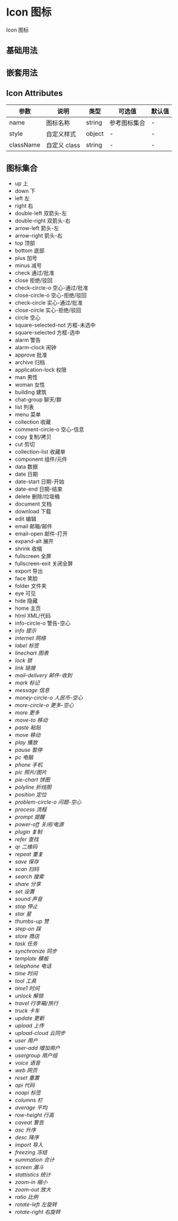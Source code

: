 # Icon 图标

Icon 图标

## 基础用法


<DemoBase />

## 嵌套用法


<DemoNest />

## Icon Attributes

| 参数      | 说明         | 类型   | 可选值       | 默认值 |
| --------- | ------------ | ------ | ------------ | ------ |
| name      | 图标名称     | string | 参考图标集合 | -      |
| style     | 自定义样式   | object | -            | -      |
| className | 自定义 class | string | -            | -      |

## 图标集合


<div>
<ul className='hi-icon-list'>
  <li>
    <i className='hi-icon icon-up'></i>
    <span className='hi-icon-name'>up</span>
    <span className='hi-icon-cname'>上</span>
  </li>
  <li>
    <i className='hi-icon icon-down'></i>
    <span className='hi-icon-name'>down</span>
    <span className='hi-icon-cname'>下</span>
  </li>
  <li>
    <i className='hi-icon icon-left'></i>
    <span className='hi-icon-name'>left</span>
    <span className='hi-icon-cname'>左</span>
  </li>
  <li>
    <i className='hi-icon icon-right'></i>
    <span className='hi-icon-name'>right</span>
    <span className='hi-icon-cname'>右</span>
  </li>
  <li>
    <i className='hi-icon icon-double-left'></i>
    <span className='hi-icon-name'>double-left</span>
    <span className='hi-icon-cname'>双箭头-左</span>
  </li>
  <li>
    <i className='hi-icon icon-double-right'></i>
    <span className='hi-icon-name'>double-right</span>
    <span className='hi-icon-cname'>双箭头-右</span>
  </li>
  <li>
    <i className='hi-icon icon-arrow-left'></i>
    <span className='hi-icon-name'>arrow-left</span>
    <span className='hi-icon-cname'>箭头-左</span>
  </li>
  <li>
    <i className='hi-icon icon-arrow-right'></i>
    <span className='hi-icon-name'>arrow-right</span>
    <span className='hi-icon-cname'>箭头-右</span>
  </li>
  <li>
    <i className='hi-icon icon-top'></i>
    <span className='hi-icon-name'>top</span>
    <span className='hi-icon-cname'>顶部</span>
  </li>
  <li>
    <i className='hi-icon icon-bottom'></i>
    <span className='hi-icon-name'>bottom</span>
    <span className='hi-icon-cname'>底部</span>
  </li>
  <li>
    <i className='hi-icon icon-plus'></i>
    <span className='hi-icon-name'>plus</span>
    <span className='hi-icon-cname'>加号</span>
  </li>
  <li>
    <i className='hi-icon icon-minus'></i>
    <span className='hi-icon-name'>minus</span>
    <span className='hi-icon-cname'>减号</span>
  </li>
  <li>
    <i className='hi-icon icon-check'></i>
    <span className='hi-icon-name'>check</span>
    <span className='hi-icon-cname'>通过/批准</span>
  </li>
  <li>
    <i className='hi-icon icon-close'></i>
    <span className='hi-icon-name'>close</span>
    <span className='hi-icon-cname'>拒绝/驳回</span>
  </li>
  <li>
    <i className='hi-icon icon-check-circle-o'></i>
    <span className='hi-icon-name'>check-circle-o</span>
    <span className='hi-icon-cname'>空心-通过/批准</span>
  </li>
  <li>
    <i className='hi-icon icon-close-circle-o'></i>
    <span className='hi-icon-name'>close-circle-o</span>
    <span className='hi-icon-cname'>空心-拒绝/驳回</span>
  </li>
  <li>
    <i className='hi-icon icon-check-circle'></i>
    <span className='hi-icon-name'>check-circle</span>
    <span className='hi-icon-cname'>实心-通过/批准</span>
  </li>
  <li>
    <i className='hi-icon icon-close-circle'></i>
    <span className='hi-icon-name'>close-circle</span>
    <span className='hi-icon-cname'>实心-拒绝/驳回</span>
  </li>
  <li>
    <i className='hi-icon icon-circle'></i>
    <span className='hi-icon-name'>circle</span>
    <span className='hi-icon-cname'>空心</span>
  </li>
  <li>
    <i className='hi-icon icon-square-selected-not'></i>
    <span className='hi-icon-name'>square-selected-not</span>
    <span className='hi-icon-cname'>方框-未选中</span>
  </li>
  <li>
    <i className='hi-icon icon-square-selected'></i>
    <span className='hi-icon-name'>square-selected</span>
    <span className='hi-icon-cname'>方框-选中</span>
  </li>
  <li>
    <i className='hi-icon icon-alarm'></i>
    <span className='hi-icon-name'>alarm</span>
    <span className='hi-icon-cname'>警告</span>
  </li>
  <li>
    <i className='hi-icon icon-alarm-clock'></i>
    <span className='hi-icon-name'>alarm-clock</span>
    <span className='hi-icon-cname'>闹钟</span>
  </li>
  <li>
    <i className='hi-icon icon-approve'></i>
    <span className='hi-icon-name'>approve</span>
    <span className='hi-icon-cname'>批准</span>
  </li>
  <li>
    <i className='hi-icon icon-archive'></i>
    <span className='hi-icon-name'>archive</span>
    <span className='hi-icon-cname'>归档</span>
  </li>
  <li>
    <i className='hi-icon icon-application-lock'></i>
    <span className='hi-icon-name'>application-lock</span>
    <span className='hi-icon-cname'>权限</span>
  </li>
  <li>
    <i className='hi-icon icon-man'></i>
    <span className='hi-icon-name'>man</span>
    <span className='hi-icon-cname'>男性</span>
  </li>
  <li>
    <i className='hi-icon icon-woman'></i>
    <span className='hi-icon-name'>woman</span>
    <span className='hi-icon-cname'>女性</span>
  </li>
  <li>
    <i className='hi-icon icon-building'></i>
    <span className='hi-icon-name'>building</span>
    <span className='hi-icon-cname'>建筑</span>
  </li>
  <li>
    <i className='hi-icon icon-chat-group'></i>
    <span className='hi-icon-name'>chat-group</span>
    <span className='hi-icon-cname'>聊天/群</span>
  </li>
  <li>
    <i className='hi-icon icon-list'></i>
    <span className='hi-icon-name'>list</span>
    <span className='hi-icon-cname'>列表</span>
  </li>
  <li>
    <i className='hi-icon icon-menu'></i>
    <span className='hi-icon-name'>menu</span>
    <span className='hi-icon-cname'>菜单</span>
  </li>

  <li>
    <i className='hi-icon icon-collection'></i>
    <span className='hi-icon-name'>collection</span>
    <span className='hi-icon-cname'>收藏</span>
  </li>
  <li>
    <i className='hi-icon icon-comment-circle-o'></i>
    <span className='hi-icon-name'>comment-circle-o</span>
    <span className='hi-icon-cname'>空心-信息</span>
  </li>
  <li>
    <i className='hi-icon icon-copy'></i>
    <span className='hi-icon-name'>copy</span>
    <span className='hi-icon-cname'>复制/拷贝</span>
  </li>
  <li>
    <i className='hi-icon icon-cut'></i>
    <span className='hi-icon-name'>cut</span>
    <span className='hi-icon-cname'>剪切</span>
  </li>
  <li>
    <i className='hi-icon icon-collection-list'></i>
    <span className='hi-icon-name'>collection-list</span>
    <span className='hi-icon-cname'>收藏单</span>
  </li>
  <li>
    <i className='hi-icon icon-component'></i>
    <span className='hi-icon-name'>component</span>
    <span className='hi-icon-cname'>组件/元件</span>
  </li>
  <li>
    <i className='hi-icon icon-data'></i>
    <span className='hi-icon-name'>data</span>
    <span className='hi-icon-cname'>数据</span>
  </li>
  <li>
    <i className='hi-icon icon-date'></i>
    <span className='hi-icon-name'>date</span>
    <span className='hi-icon-cname'>日期</span>
  </li>
  <li>
    <i className='hi-icon icon-date-start'></i>
    <span className='hi-icon-name'>date-start</span>
    <span className='hi-icon-cname'>日期-开始</span>
  </li>
  <li>
    <i className='hi-icon icon-date-end'></i>
    <span className='hi-icon-name'>date-end</span>
    <span className='hi-icon-cname'>日期-结束</span>
  </li>
  <li>
    <i className='hi-icon icon-delete'></i>
    <span className='hi-icon-name'>delete</span>
    <span className='hi-icon-cname'>删除/垃圾桶</span>
  </li>
  <li>
    <i className='hi-icon icon-document'></i>
    <span className='hi-icon-name'>document</span>
    <span className='hi-icon-cname'>文档</span>
  </li>

  <li>
    <i className='hi-icon icon-download'></i>
    <span className='hi-icon-name'>download</span>
    <span className='hi-icon-cname'>下载</span>
  </li>
  <li>
    <i className='hi-icon icon-edit'></i>
    <span className='hi-icon-name'>edit</span>
    <span className='hi-icon-cname'>编辑</span>
  </li>
  <li>
    <i className='hi-icon icon-email'></i>
    <span className='hi-icon-name'>email</span>
    <span className='hi-icon-cname'>邮箱/邮件</span>
  </li>
  <li>
    <i className='hi-icon icon-email-open'></i>
    <span className='hi-icon-name'>email-open</span>
    <span className='hi-icon-cname'>邮件-打开</span>
  </li>
  <li>
    <i className='hi-icon icon-expand-alt'></i>
    <span className='hi-icon-name'>expand-alt</span>
    <span className='hi-icon-cname'>展开</span>
  </li>
  <li>
    <i className='hi-icon icon-shrink'></i>
    <span className='hi-icon-name'>shrink</span>
    <span className='hi-icon-cname'>收缩</span>
  </li>
  <li>
    <i className='hi-icon icon-fullscreen'></i>
    <span className='hi-icon-name'>fullscreen</span>
    <span className='hi-icon-cname'>全屏</span>
  </li>
  <li>
    <i className='hi-icon icon-fullscreen-exit'></i>
    <span className='hi-icon-name'>fullscreen-exit</span>
    <span className='hi-icon-cname'>关闭全屏</span>
  </li>
  <li>
    <i className='hi-icon icon-export'></i>
    <span className='hi-icon-name'>export</span>
    <span className='hi-icon-cname'>导出</span>
  </li>
  <li>
    <i className='hi-icon icon-face'></i>
    <span className='hi-icon-name'>face</span>
    <span className='hi-icon-cname'>笑脸</span>
  </li>
  <li>
    <i className='hi-icon icon-folder'></i>
    <span className='hi-icon-name'>folder</span>
    <span className='hi-icon-cname'>文件夹</span>
  </li>
  <li>
    <i className='hi-icon icon-eye'></i>
    <span className='hi-icon-name'>eye</span>
    <span className='hi-icon-cname'>可见</span>
  </li>
  <li>
    <i className='hi-icon icon-hide'></i>
    <span className='hi-icon-name'>hide</span>
    <span className='hi-icon-cname'>隐藏</span>
  </li>
  <li>
    <i className='hi-icon icon-home'></i>
    <span className='hi-icon-name'>home</span>
    <span className='hi-icon-cname'>主页</span>
  </li>
  <li>
    <i className='hi-icon icon-html'></i>
    <span className='hi-icon-name'>html</span>
    <span className='hi-icon-cname'>XML/代码</span>
  </li>
  <li>
    <i className='hi-icon icon-info-circle-o'></i>
    <span className='hi-icon-name'>info-circle-o</span>
    <span className='hi-icon-cname'>警告-空心</span>
  </li>
  <li>
    <i className="hi-icon icon-info" />
    <span className="hi-icon-name">info</span>
    <span className='hi-icon-cname'>提示</span>
  </li>
  <li>
    <i className='hi-icon icon-internet'></i>
    <span className='hi-icon-name'>internet</span>
    <span className='hi-icon-cname'>网络</span>
  </li>
  <li>
    <i className='hi-icon icon-label'></i>
    <span className='hi-icon-name'>label</span>
    <span className='hi-icon-cname'>标签</span>
  </li>
  <li>
    <i className='hi-icon icon-linechart'></i>
    <span className='hi-icon-name'>linechart</span>
    <span className='hi-icon-cname'>图表</span>
  </li>
  <li>
    <i className='hi-icon icon-lock'></i>
    <span className='hi-icon-name'>lock</span>
    <span className='hi-icon-cname'>锁</span>
  </li>

  <li>
    <i className='hi-icon icon-link'></i>
    <span className='hi-icon-name'>link</span>
    <span className='hi-icon-cname'>链接</span>
  </li>
  <li>
    <i className='hi-icon icon-mail-delivery'></i>
    <span className='hi-icon-name'>mail-delivery</span>
    <span className='hi-icon-cname'>邮件-收到</span>
  </li>
  <li>
    <i className='hi-icon icon-mark'></i>
    <span className='hi-icon-name'>mark</span>
    <span className='hi-icon-cname'>标记</span>
  </li>
  <li>
    <i className='hi-icon icon-message'></i>
    <span className='hi-icon-name'>message</span>
    <span className='hi-icon-cname'>信息</span>
  </li>

  <li>
    <i className='hi-icon icon-money-circle-o'></i>
    <span className='hi-icon-name'>money-circle-o</span>
    <span className='hi-icon-cname'>人民币-空心</span>
  </li>
  <li>
    <i className='hi-icon icon-more-circle-o'></i>
    <span className='hi-icon-name'>more-circle-o</span>
    <span className='hi-icon-cname'>更多-空心</span>
  </li>
  <li>
    <i className='hi-icon icon-more'></i>
    <span className='hi-icon-name'>more</span>
    <span className='hi-icon-cname'>更多</span>
  </li>
  <li>
    <i className='hi-icon icon-move-to'></i>
    <span className='hi-icon-name'>move-to</span>
    <span className='hi-icon-cname'>移动</span>
  </li>
  <li>
    <i className='hi-icon icon-paste'></i>
    <span className='hi-icon-name'>paste</span>
    <span className='hi-icon-cname'>粘贴</span>
  </li>
  <li>
    <i className='hi-icon icon-move'></i>
    <span className='hi-icon-name'>move</span>
    <span className='hi-icon-cname'>移动</span>
  </li>

  <li>
    <i className='hi-icon icon-play'></i>
    <span className='hi-icon-name'>play</span>
    <span className='hi-icon-cname'>播放</span>
  </li>
  <li>
    <i className='hi-icon icon-pause'></i>
    <span className='hi-icon-name'>pause</span>
    <span className='hi-icon-cname'>暂停</span>
  </li>
  <li>
    <i className='hi-icon icon-pc'></i>
    <span className='hi-icon-name'>pc</span>
    <span className='hi-icon-cname'>电脑</span>
  </li>
  <li>
    <i className='hi-icon icon-phone'></i>
    <span className='hi-icon-name'>phone</span>
    <span className='hi-icon-cname'>手机</span>
  </li>
  <li>
    <i className='hi-icon icon-pic'></i>
    <span className='hi-icon-name'>pic</span>
    <span className='hi-icon-cname'>照片/图片</span>
  </li>
  <li>
    <i className='hi-icon icon-pie-chart'></i>
    <span className='hi-icon-name'>pie-chart</span>
    <span className='hi-icon-cname'>饼图</span>
  </li>

  <li>
    <i className='hi-icon icon-polyline'></i>
    <span className='hi-icon-name'>polyline</span>
    <span className='hi-icon-cname'>折线图</span>
  </li>
  <li>
    <i className='hi-icon icon-position'></i>
    <span className='hi-icon-name'>position</span>
    <span className='hi-icon-cname'>定位</span>
  </li>
  <li>
    <i className='hi-icon icon-problem-circle-o'></i>
    <span className='hi-icon-name'>problem-circle-o</span>
    <span className='hi-icon-cname'>问题-空心</span>
  </li>
  <li>
    <i className='hi-icon icon-process'></i>
    <span className='hi-icon-name'>process</span>
    <span className='hi-icon-cname'>流程</span>
  </li>
  <li>
    <i className='hi-icon icon-prompt'></i>
    <span className='hi-icon-name'>prompt</span>
    <span className='hi-icon-cname'>提醒</span>
  </li>

  <li>
    <i className='hi-icon icon-power-off'></i>
    <span className='hi-icon-name'>power-off</span>
    <span className='hi-icon-cname'>关闭/电源</span>
  </li>
  <li>
    <i className='hi-icon icon-plugin'></i>
    <span className='hi-icon-name'>plugin</span>
    <span className='hi-icon-cname'>复制</span>
  </li>
  <li>
    <i className='hi-icon icon-refer'></i>
    <span className='hi-icon-name'>refer</span>
    <span className='hi-icon-cname'>查找</span>
  </li>
  <li>
    <i className='hi-icon icon-qr'></i>
    <span className='hi-icon-name'>qr</span>
    <span className='hi-icon-cname'>二维码</span>
  </li>
  <li>
    <i className='hi-icon icon-repeat'></i>
    <span className='hi-icon-name'>repeat</span>
    <span className='hi-icon-cname'>重复</span>
  </li>

  <li>
    <i className='hi-icon icon-save'></i>
    <span className='hi-icon-name'>save</span>
    <span className='hi-icon-cname'>保存</span>
  </li>
  <li>
    <i className='hi-icon icon-scan'></i>
    <span className='hi-icon-name'>scan</span>
    <span className='hi-icon-cname'>扫码</span>
  </li>
  <li>
    <i className='hi-icon icon-search'></i>
    <span className='hi-icon-name'>search</span>
    <span className='hi-icon-cname'>搜索</span>
  </li>
  <li>
    <i className='hi-icon icon-share'></i>
    <span className='hi-icon-name'>share</span>
    <span className='hi-icon-cname'>分享</span>
  </li>
  <li>
    <i className='hi-icon icon-set'></i>
    <span className='hi-icon-name'>set</span>
    <span className='hi-icon-cname'>设置</span>
  </li>
  <li>
    <i className='hi-icon icon-sound'></i>
    <span className='hi-icon-name'>sound</span>
    <span className='hi-icon-cname'>声音</span>
  </li>

  <li>
    <i className='hi-icon icon-stop'></i>
    <span className='hi-icon-name'>stop</span>
    <span className='hi-icon-cname'>停止</span>
  </li>
  <li>
    <i className='hi-icon icon-star'></i>
    <span className='hi-icon-name'>star</span>
    <span className='hi-icon-cname'>星</span>
  </li>
  <li>
    <i className='hi-icon icon-thumbs-up'></i>
    <span className='hi-icon-name'>thumbs-up</span>
    <span className='hi-icon-cname'>赞</span>
  </li>
  <li>
    <i className='hi-icon icon-step-on'></i>
    <span className='hi-icon-name'>step-on</span>
    <span className='hi-icon-cname'>踩</span>
  </li>

  <li>
    <i className='hi-icon icon-store'></i>
    <span className='hi-icon-name'>store</span>
    <span className='hi-icon-cname'>商店</span>
  </li>
  <li>
    <i className='hi-icon icon-task'></i>
    <span className='hi-icon-name'>task</span>
    <span className='hi-icon-cname'>任务</span>
  </li>
  <li>
    <i className='hi-icon icon-synchronize'></i>
    <span className='hi-icon-name'>synchronize</span>
    <span className='hi-icon-cname'>同步</span>
  </li>
  <li>
    <i className='hi-icon icon-template'></i>
    <span className='hi-icon-name'>template</span>
    <span className='hi-icon-cname'>模板</span>
  </li>
  <li>
    <i className='hi-icon icon-telephone'></i>
    <span className='hi-icon-name'>telephone</span>
    <span className='hi-icon-cname'>电话</span>
  </li>

  <li>
    <i className='hi-icon icon-time'></i>
    <span className='hi-icon-name'>time</span>
    <span className='hi-icon-cname'>时间</span>
  </li>
  <li>
    <i className='hi-icon icon-tool'></i>
    <span className='hi-icon-name'>tool</span>
    <span className='hi-icon-cname'>工具</span>
  </li>

  <li>
    <i className='hi-icon icon-time1'></i>
    <span className='hi-icon-name'>time1</span>
    <span className='hi-icon-cname'>时间</span>
  </li>
  <li>
    <i className='hi-icon icon-unlock'></i>
    <span className='hi-icon-name'>unlock</span>
    <span className='hi-icon-cname'>解锁</span>
  </li>
  <li>
    <i className='hi-icon icon-travel'></i>
    <span className='hi-icon-name'>travel</span>
    <span className='hi-icon-cname'>行李箱/旅行</span>
  </li>

  <li>
    <i className='hi-icon icon-truck'></i>
    <span className='hi-icon-name'>truck</span>
    <span className='hi-icon-cname'>卡车</span>
  </li>
  <li>
    <i className='hi-icon icon-update'></i>
    <span className='hi-icon-name'>update</span>
    <span className='hi-icon-cname'>更新</span>
  </li>
  <li>
    <i className='hi-icon icon-upload'></i>
    <span className='hi-icon-name'>upload</span>
    <span className='hi-icon-cname'>上传</span>
  </li>
  <li>
    <i className='hi-icon icon-upload-cloud'></i>
    <span className='hi-icon-name'>upload-cloud</span>
    <span className='hi-icon-cname'>云同步</span>
  </li>
  <li>
    <i className='hi-icon icon-user'></i>
    <span className='hi-icon-name'>user</span>
    <span className='hi-icon-cname'>用户</span>
  </li>

  <li>
    <i className='hi-icon icon-user-add'></i>
    <span className='hi-icon-name'>user-add</span>
    <span className='hi-icon-cname'>增加用户</span>
  </li>
  <li>
    <i className='hi-icon icon-usergroup'></i>
    <span className='hi-icon-name'>usergroup</span>
    <span className='hi-icon-cname'>用户组</span>
  </li>
  <li>
    <i className='hi-icon icon-voice'></i>
    <span className='hi-icon-name'>voice</span>
    <span className='hi-icon-cname'>语音</span>
  </li>
  <li>
    <i className='hi-icon icon-web'></i>
    <span className='hi-icon-name'>web</span>
    <span className='hi-icon-cname'>网页</span>
  </li>

  <li>
    <i className='hi-icon icon-reset'></i>
    <span className='hi-icon-name'>reset</span>
    <span className='hi-icon-cname'>重置</span>
  </li>
  <li>
    <i className='hi-icon icon-api'></i>
    <span className='hi-icon-name'>api</span>
    <span className='hi-icon-cname'>代码</span>
  </li>
  <li>
    <i className='hi-icon icon-noapi'></i>
    <span className='hi-icon-name'>noapi</span>
    <span className='hi-icon-cname'>标签</span>
  </li>
  <li>
    <i className='hi-icon icon-columns'></i>
    <span className='hi-icon-name'>columns</span>
    <span className='hi-icon-cname'>栏</span>
  </li>
  <li>
    <i className='hi-icon icon-average'></i>
    <span className='hi-icon-name'>average</span>
    <span className='hi-icon-cname'>平均</span>
  </li>
  <li>
    <i className='hi-icon icon-row-height'></i>
    <span className='hi-icon-name'>row-height</span>
    <span className='hi-icon-cname'>行高</span>
  </li>
  <li>
    <i className='hi-icon icon-caveat'></i>
    <span className='hi-icon-name'>caveat</span>
    <span className='hi-icon-cname'>警告</span>
  </li>
  <li>
    <i className='hi-icon icon-asc'></i>
    <span className='hi-icon-name'>asc</span>
    <span className='hi-icon-cname'>升序</span>
  </li>
  <li>
    <i className='hi-icon icon-desc'></i>
    <span className='hi-icon-name'>desc</span>
    <span className='hi-icon-cname'>降序</span>
  </li>
  <li>
    <i className='hi-icon icon-import'></i>
    <span className='hi-icon-name'>import</span>
    <span className='hi-icon-cname'>导入</span>
  </li>
  <li>
    <i className='hi-icon icon-freezing'></i>
    <span className='hi-icon-name'>freezing</span>
    <span className='hi-icon-cname'>冻结</span>
  </li>
  <li>
    <i className='hi-icon icon-summation'></i>
    <span className='hi-icon-name'>summation</span>
    <span className='hi-icon-cname'>合计</span>
  </li>
  <li>
    <i className='hi-icon icon-screen'></i>
    <span className='hi-icon-name'>screen</span>
    <span className='hi-icon-cname'>漏斗</span>
  </li>
  <li>
    <i className='hi-icon icon-stattistics'></i>
    <span className='hi-icon-name'>stattistics</span>
    <span className='hi-icon-cname'>统计</span>
  </li>
  <li>
    <i className='hi-icon icon-zoom-in'></i>
    <span className='hi-icon-name'>zoom-in</span>
    <span className='hi-icon-cname'>缩小</span>
  </li>
  <li>
    <i className='hi-icon icon-zoom-out'></i>
    <span className='hi-icon-name'>zoom-out</span>
    <span className='hi-icon-cname'>放大</span>
  </li>
  <li>
    <i className='hi-icon icon-ratio'></i>
    <span className='hi-icon-name'>ratio</span>
    <span className='hi-icon-cname'>比例</span>
  </li>
  <li>
    <i className='hi-icon icon-rotate-left'></i>
    <span className='hi-icon-name'>rotate-left</span>
    <span className='hi-icon-cname'>左旋转</span>
  </li>
  <li>
    <i className='hi-icon icon-rotate-right'></i>
    <span className='hi-icon-name'>rotate-right</span>
    <span className='hi-icon-cname'>右旋转</span>
  </li>
</ul>
</div>
